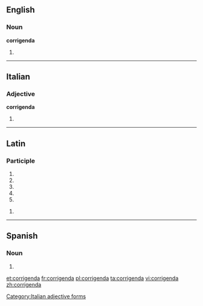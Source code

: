 ==English==

===Noun===
'''corrigenda'''

# {{plural of|corrigendum}}

----

==Italian==

===Adjective===
'''corrigenda''' {{f}}

# {{feminine of|corrigendo}}

[[Category:Italian adjective forms]]

----

==Latin==

===Participle===
{{la-part-form|corrigenda}}

# {{inflection of|corrigendus|corrigendus|nom|f|s|lang=la}}
# {{inflection of|corrigendus|corrigendus|nom|n|p|lang=la}}
# {{inflection of|corrigendus|corrigendus|acc|n|p|lang=la}}
# {{inflection of|corrigendus|corrigendus|voc|f|s|lang=la}}
# {{inflection of|corrigendus|corrigendus|voc|n|p|lang=la}}

{{la-part-form|corrigendā}}

# {{inflection of|corrigendus|corrigendus|abl|f|s|lang=la}}


----

==Spanish==

===Noun===
{{infl|es|noun form}}

# {{inflection of|corrigendum||plural|lang=es}}

[[et:corrigenda]]
[[fr:corrigenda]]
[[pl:corrigenda]]
[[ta:corrigenda]]
[[vi:corrigenda]]
[[zh:corrigenda]]